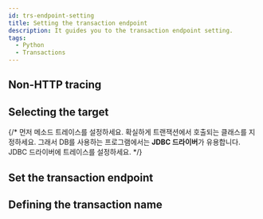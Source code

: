 ```yaml
---
id: trs-endpoint-setting
title: Setting the transaction endpoint
description: It guides you to the transaction endpoint setting.
tags:
  - Python
  - Transactions
---
```



<Edpdef />

## Non-HTTP tracing


<Edptracknonhttp /> 

## Selecting the target

{/* 먼저 메소드 트레이스를 설정하세요. 확실하게 트랜잭션에서 호출되는 클래스를 지정하세요. 그래서 DB를 사용하는 프로그램에서는 **JDBC 드라이버**가 유용합니다. JDBC 드라이버에 트레이스를 설정하세요. */}


<Edpselect /> 

## Set the transaction endpoint


<Edptrssetting /> 

## Defining the transaction name


<Edpnamesetting />
